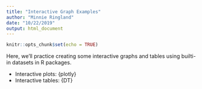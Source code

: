 ```yaml
---
title: "Interactive Graph Examples"
author: "Minnie Ringland"
date: "10/22/2019"
output: html_document
---
```


```r
knitr::opts_chunk$set(echo = TRUE)
```

Here, we'll practice creating some interactive graphs and tables using builti-in datasets in R packages.

- Interactive plots: {plotly}
- Interactive tables: {DT}


